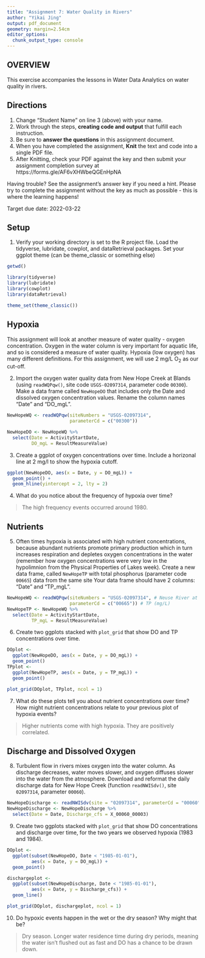 ```yaml
---
title: "Assignment 7: Water Quality in Rivers"
author: "Yikai Jing"
output: pdf_document
geometry: margin=2.54cm
editor_options: 
  chunk_output_type: console
---
```


## OVERVIEW

This exercise accompanies the lessons in Water Data Analytics on water quality in rivers.

## Directions
1. Change "Student Name" on line 3 (above) with your name.
2. Work through the steps, **creating code and output** that fulfill each instruction.
3. Be sure to **answer the questions** in this assignment document.
4. When you have completed the assignment, **Knit** the text and code into a single PDF file.
5. After Knitting, check your PDF against the key and then submit your assignment completion survey at https://forms.gle/AF6vXHWbeQGEnHpNA

Having trouble? See the assignment's answer key if you need a hint. Please try to complete the assignment without the key as much as possible - this is where the learning happens!

Target due date: 2022-03-22

## Setup

1. Verify your working directory is set to the R project file. Load the tidyverse, lubridate, cowplot, and dataRetrieval packages. Set your ggplot theme (can be theme_classic or something else)


```r
getwd()

library(tidyverse)
library(lubridate)
library(cowplot)
library(dataRetrieval)

theme_set(theme_classic())
```

## Hypoxia

This assignment will look at another measure of water quality - oxygen concentration. Oxygen in the water column is very important for aquatic life, and so is considered a measure of water quality. Hypoxia (low oxygen) has many different definitions. For this assignment, we will use 2 mg/L O~2~ as our cut-off.


2. Import the oxygen water quality data from New Hope Creek at Blands (using `readWQPqw()`, site code `USGS-02097314`, parameter code `00300`). Make a data frame called `NewHopeDO` that includes only the Date and dissolved oxygen concentration values. Rename the column names "Date" and "DO_mgL".

```r
NewHopeWQ <- readWQPqw(siteNumbers = "USGS-02097314",
                       parameterCd = c("00300"))

NewHopeDO <- NewHopeWQ %>%
  select(Date = ActivityStartDate,
         DO_mgL = ResultMeasureValue)
```

3. Create a ggplot of oxygen concentrations over time. Include a horizonal line at 2 mg/l to show the hypoxia cutoff. 

```r
ggplot(NewHopeDO, aes(x = Date, y = DO_mgL)) +
  geom_point() +
  geom_hline(yintercept = 2, lty = 2)
```

4. What do you notice about the frequency of hypoxia over time?

> The high frequency events occurred around 1980.

## Nutrients

5. Often times hypoxia is associated with high nutrient concentrations, because abundant nutrients promote primary production which in turn increases respiration and depletes oxygen concentrations in the water (remember how oxygen concentrations were very low in the hypolimnion from the Physical Properties of Lakes week). Create a new data frame, called `NewHopeTP` with total phosphorus (parameter code `00665`) data from the same site Your data frame should have 2 columns: "Date" and "TP_mgL".


```r
NewHopeWQ <- readWQPqw(siteNumbers = "USGS-02097314", # Neuse River at Kinston, NC
                       parameterCd = c("00665")) # TP (mg/L)
NewHopeTP <- NewHopeWQ %>%
  select(Date = ActivityStartDate,
         TP_mgL = ResultMeasureValue)

```

6.  Create two ggplots stacked with `plot_grid` that show DO and TP concentrations over time.

```r
DOplot <-
  ggplot(NewHopeDO, aes(x = Date, y = DO_mgL)) +
  geom_point()
TPplot <-
  ggplot(NewHopeTP, aes(x = Date, y = TP_mgL)) +
  geom_point()

plot_grid(DOplot, TPplot, ncol = 1)
```

7. What do these plots tell you about nutrient concentrations over time? How might nutrient concentrations relate to your previous plot of hypoxia events?

> Higher nutrients come with high hypoxia. They are positively correlated.

## Discharge and Dissolved Oxygen

8. Turbulent flow in rivers mixes oxygen into the water column. As discharge decreases, water moves slower, and oxygen diffuses slower into the water from the atmosphere. Download and reformat the daily discharge data for New Hope Creek (function `readNWISdv()`, site `02097314`, parameter `00060`). 

```r
NewHopeDischarge <- readNWISdv(site = "02097314", parameterCd = "00060")
NewHopeDischarge <- NewHopeDischarge %>%
  select(Date = Date, Discharge_cfs = X_00060_00003)

```

9.  Create two ggplots stacked with `plot_grid` that show DO concentrations and discharge over time, for the two years we observed hypoxia (1983 and 1984).

```r
DOplot <-
  ggplot(subset(NewHopeDO, Date < "1985-01-01"),
         aes(x = Date, y = DO_mgL)) +
  geom_point()

dischargeplot <-
  ggplot(subset(NewHopeDischarge, Date < "1985-01-01"),
         aes(x = Date, y = Discharge_cfs)) +
  geom_line()

plot_grid(DOplot, dischargeplot, ncol = 1)
```

10. Do hypoxic events happen in the wet or the dry season? Why might that be?

> Dry season. Longer water residence time during dry periods, meaning the water isn’t flushed out as fast and DO has a chance to be drawn down.
